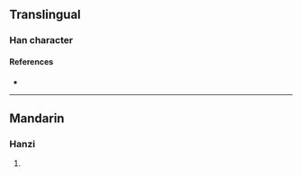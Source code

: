 {{character info/new}}
==Translingual==

===Han character===
{{Han char|rn=86|rad=火|as=09|sn=13|four=|canj=FHNI|ids=⿰火風}}

====References====
* {{Han ref|kx=0676.010|dkj=19175|dj=1087.060|hdz=32219.060|uh=7148|ud=29000}}

----

==Mandarin==

===Hanzi===
{{cmn-hanzi|pin=[[fèng]] ([[feng4]]), [[làn]] ([[lan4]])|wg=feng<sup>4</sup>, lan<sup>4</sup>}}

# {{defn|lang=cmn|sort=火09}}